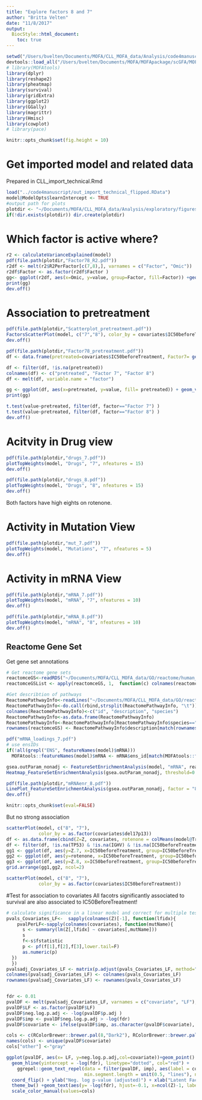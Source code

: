 ```yaml
---
title: "Explore factors 8 and 7"
author: "Britta Velten"
date: "11/8/2017"
output:
  BiocStyle::html_document:
    toc: true
---
```


```r
setwd("/Users/bvelten/Documents/MOFA/CLL_MOFA_data/Analysis/code4manuscript/")
devtools::load_all("/Users/bvelten/Documents/MOFA/MOFApackage/scGFA/MOFAtools/")
# library(MOFAtools)
library(dplyr)
library(reshape2)
library(pheatmap)
library(survival)
library(gridExtra)
library(ggplot2)
library(GGally)
library(magrittr)
library(Hmisc)
library(cowplot)
# library(pace)
```

```r
knitr::opts_chunk$set(fig.height = 10)
```

# Get imported model and related data
Prepared in CLL_import_technical.Rmd
```r
load("../code4manuscript/out_import_technical_flipped.RData")
model@ModelOpts$learnIntercept <- TRUE
#output path for plots
plotdir <- "~/Documents/MOFA/CLL_MOFA_data/Analysis/exploratory/figures"
if(!dir.exists(plotdir)) dir.create(plotdir)
```

# Which factor is active where?
```r
r2 <- calculateVarianceExplained(model)
pdf(file.path(plotdir,"Factor78_R2.pdf"))
r2df <- melt(r2$R2PerFactor[c(7,8),], varnames = c("Factor", "Omic"))
r2df$Factor <- as.factor(r2df$Factor )
gg<- ggplot(r2df, aes(x=Omic, y=value, group=Factor, fill=Factor)) +geom_bar(stat="identity", position = "dodge") +ylab("R2")+ scale_fill_manual(values=c("7"="darkgreen", "8"="navy")) +xlab("")
print(gg)
dev.off()
```

# Association to pretreatment
```r
pdf(file.path(plotdir,"Scatterplot_pretreatment.pdf"))
FactorsScatterPlot(model, c("7","8"), color_by = covariates$IC50beforeTreatment)
dev.off()
```

```r
pdf(file.path(plotdir,"Factor78_pretreatment.pdf"))
df <- data.frame(pretreated=covariates$IC50beforeTreatment, Factor7= getFactors(model, factors="7"),Factor7= getFactors(model, factors="8"))

df <- filter(df, !is.na(pretreated))
colnames(df) <- c("pretreated", "Factor 7", "Factor 8")
df <- melt(df, variable.name = "factor")

gg <- ggplot(df, aes(x=pretreated, y=value, fill= pretreated)) + geom_violin() +facet_wrap(~factor) + scale_fill_manual(values=c("FALSE"="cornflowerblue", "TRUE"="orange4")) +geom_jitter(alpha=0.5, width=0.05) + ylab("Factor value") 
print(gg)

t.test(value~pretreated, filter(df, factor=="Factor 7") )
t.test(value~pretreated, filter(df, factor=="Factor 8") )
dev.off()
```


# Acitvity in Drug view
```r
pdf(file.path(plotdir,"drugs_7.pdf"))
plotTopWeights(model, "Drugs", "7", nfeatures = 15)
dev.off()

pdf(file.path(plotdir,"drugs_8.pdf"))
plotTopWeights(model, "Drugs", "8", nfeatures = 15)
dev.off()
```
Both factors have high eights on rotenone.

# Activity in Mutation View
```r
pdf(file.path(plotdir,"mut_7.pdf"))
plotTopWeights(model, "Mutations", "7", nfeatures = 5)
dev.off()
```

# Activity in mRNA View
```r
pdf(file.path(plotdir,"mRNA_7.pdf"))
plotTopWeights(model, "mRNA", "7", nfeatures = 10)
dev.off()

pdf(file.path(plotdir,"mRNA_8.pdf"))
plotTopWeights(model, "mRNA", "8", nfeatures = 10)
dev.off()
```

## Reactome Gene Set
Get gene set annotations
```r
# Get reactome gene sets
reactomceGS<-readRDS("~/Documents/MOFA/CLL_MOFA_data/GO/reactome/human_reactome_binary_matrix.rds")
reactomceGSList <- apply(reactomceGS, 1,  function(c) colnames(reactomceGS)[c==1])

#Get describtion of pathways
ReactomePathwayInfo<-readLines("~/Documents/MOFA/CLL_MOFA_data/GO/reactome/ReactomePathwaysMeta.txt")
ReactomePathwayInfo<-do.call(rbind,strsplit(ReactomePathwayInfo, "\t"))
colnames(ReactomePathwayInfo)<-c("id", "description", "species")
ReactomePathwayInfo<-as.data.frame(ReactomePathwayInfo)
ReactomePathwayInfo<-ReactomePathwayInfo[ReactomePathwayInfo$species=="Homo sapiens",]
rownames(reactomceGS) <- ReactomePathwayInfo$description[match(rownames(reactomceGS), ReactomePathwayInfo$id)]
```

```r
pdf("mRNA_loadings_7.pdf")
# use ensIDs
if(!all(grepl("ENS", featureNames(model)$mRNA))) 
  MOFAtools::featureNames(model)$mRNA <- mRNA$ens_id[match(MOFAtools::featureNames(model)$mRNA, mRNA$symbol)]

gsea.outParam_nonadj <- FeatureSetEnrichmentAnalysis(model, "mRNA", reactomceGS, statistical.test = "parametric", alpha = 0.2, min.size = 15, factors = c("7","8"))
Heatmap_FeatureSetEnrichmentAnalysis(gsea.outParam_nonadj, threshold=0.2)

pdf(file.path(plotdir,"mRNAenr_8.pdf"))
LinePlot_FeatureSetEnrichmentAnalysis(gsea.outParam_nonadj, factor = "8", threshold=0.2)
dev.off()
```


```r
knitr::opts_chunk$set(eval=FALSE)
```

But no strong association
```r
scatterPlot(model, c("8", "7"),
            color_by = as.factor(covariates$del17p13))
df <- as.data.frame(cbind(Z=Z, covariates, rotenone = colMeans(model@TrainData$Drugs[grepl("rotenone", rownames(model@TrainData$Drugs)),])))
df <- filter(df, !is.na(TP53) & !is.na(IGHV) & !is.na(IC50beforeTreatment))
gg1 <- ggplot(df, aes(y=Z.7, x=IC50beforeTreatment, group=IC50beforeTreatment)) +geom_boxplot() +facet_wrap(paste("TP53", TP53) ~ paste("IGHV", IGHV)) +geom_point()
gg2 <- ggplot(df, aes(y=rotenone, x=IC50beforeTreatment, group=IC50beforeTreatment)) +geom_boxplot() +facet_wrap(paste("TP53", TP53) ~ paste("IGHV", IGHV)) +geom_point()
gg3 <- ggplot(df, aes(y=Z.8, x=IC50beforeTreatment, group=IC50beforeTreatment)) +geom_boxplot() +facet_wrap(paste("TP53", TP53) ~ paste("IGHV", IGHV))
grid.arrange(gg1,gg2, ncol=2)

scatterPlot(model, c("8", "7"),
            color_by = as.factor(covariates$IC50beforeTreatment))
```

#Test for association to covariates
All facotrs significantly associated to survival are also associated to IC50BeforeTreatment!
```r
# calculate significance in a linear model and correct for multiple testing per latent factor
pvals_Covariates_LF<-  sapply(colnames(Z)[-1], function(lfidx){
    pvalPerLF<-sapply(colnames(covariates), function(mutName){
      s <- summary(lm(Z[,lfidx] ~ covariates[,mutName]))
      s
      f<-s$fstatistic
      p <- pf(f[1],f[2],f[3],lower.tail=F)
      as.numeric(p)
  })
  })
pvalsadj_Covariates_LF <- matrix(p.adjust(pvals_Covariates_LF, method="BH"), nrow= nrow(pvals_Covariates_LF))
colnames(pvalsadj_Covariates_LF) <- colnames(pvals_Covariates_LF)
rownames(pvalsadj_Covariates_LF) <- rownames(pvals_Covariates_LF)


fdr <- 0.01
pvalDF <- melt(pvalsadj_Covariates_LF, varnames = c("covariate", "LF"), value.name = "p.adj")
pvalDF$LF <- as.factor(pvalDF$LF)
pvalDF$neg.log.p.adj <- -log(pvalDF$p.adj )
pvalDF$imp <- pvalDF$neg.log.p.adj > -log(fdr)
pvalDF$covariate <- ifelse(pvalDF$imp, as.character(pvalDF$covariate), "other")

cols <- c(RColorBrewer::brewer.pal(8,"Dark2"), RColorBrewer::brewer.pal(9,"Set1")) [1:length(unique(pvalDF$covariate))]
names(cols) <- unique(pvalDF$covariate)
cols["other"] <-"gray"

ggplot(pvalDF, aes(x= LF, y=neg.log.p.adj,col=covariate))+geom_point() + 
  geom_hline(yintercept = -log(fdr), linetype="dotted", col="red") + 
    ggrepel::geom_text_repel(data = filter(pvalDF, imp), aes(label = covariate, col = covariate), segment.alpha=0.2,
                             min.segment.length = unit(0.5, "lines"), nudge_x=0.5,  nudge_y = 20, show.legend=F) +
  coord_flip() + ylab("Neg. log p-value (adjusted)") + xlab("Latent Factor") +
  theme_bw() +geom_text(aes(y= -log(fdr), hjust=-0.1, x=ncol(Z)-1, label=paste("FDR", fdr*100,"%")), col="red") +
  scale_color_manual(values=cols) 
```


